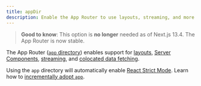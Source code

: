 ```yaml
---
title: appDir
description: Enable the App Router to use layouts, streaming, and more.
---
```


> **Good to know**: This option is **no longer** needed as of Next.js 13.4. The App Router is now stable.

The App Router ([`app` directory](/docs/app/building-your-application/routing)) enables support for [layouts](/docs/app/building-your-application/routing/pages-and-layouts), [Server Components](/docs/app/building-your-application/rendering/server-components), [streaming](/docs/app/building-your-application/routing/loading-ui-and-streaming), and [colocated data fetching](/docs/app/building-your-application/data-fetching).

Using the `app` directory will automatically enable [React Strict Mode](https://react.dev/reference/react/StrictMode). Learn how to [incrementally adopt `app`](/docs/app/building-your-application/upgrading/app-router-migration#migrating-from-pages-to-app).
